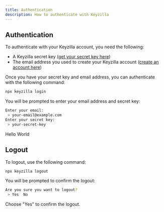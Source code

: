 ```yaml
---
title: Authentication
description: How to authenticate with Keyzilla
---
```


 


## Authentication

To authenticate with your Keyzilla account, you need the following:

- A Keyzilla secret key ([get your secret key here](https://keyzilla.vercel.app/dashboard/settings/secrets))
- The email address you used to create your Keyzilla account ([create an account here](https://keyzilla.vercel.app/sign-in))

Once you have your secret key and email address, you can authenticate with the following command:

```bash
npx keyzilla login
```

You will be prompted to enter your email address and secret key:

```bash
Enter your email: 
 > your-email@example.com
Enter your secret key: 
 > your-secret-key
```
<Callout title="Title">Hello World</Callout>
## Logout

To logout, use the following command:

```bash
npx keyzilla logout
```

You will be prompted to confirm the logout:

```bash
Are you sure you want to logout?  
 > Yes  No
```

Choose "Yes" to confirm the logout.

